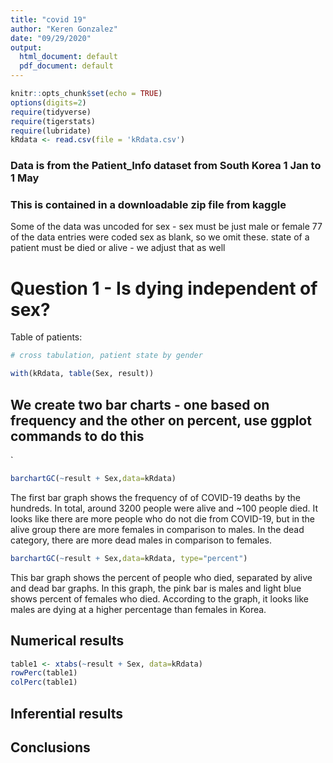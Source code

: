 ```yaml
---
title: "covid 19"
author: "Keren Gonzalez"
date: "09/29/2020"
output:
  html_document: default
  pdf_document: default
---
```


```r
knitr::opts_chunk$set(echo = TRUE)
options(digits=2)
require(tidyverse)
require(tigerstats)
require(lubridate)
kRdata <- read.csv(file = 'kRdata.csv')
```
### Data is from the Patient_Info dataset from South Korea 1 Jan to 1 May 
### This is contained in a downloadable zip file from kaggle

Some of the data was uncoded for sex - sex must be just male or female
77 of the data entries were coded sex  as blank, so we omit these.
state of a patient must be died or alive - we adjust that as well   
  
# Question 1 - Is dying independent of sex?




Table of patients:
```r

# cross tabulation, patient state by gender

with(kRdata, table(Sex, result))

```

## We create two bar charts - one based on frequency and the other on percent, use ggplot commands to do this

`
```r
barchartGC(~result + Sex,data=kRdata)
```

The first bar graph shows the frequency of of COVID-19 deaths by the hundreds. In total, around 3200 people were alive and ~100 people died.  It looks like there are more people who do not die from COVID-19, but in the alive group there are more females in comparison to males. In the dead category, there are more dead males in comparison to females.

```r
barchartGC(~result + Sex,data=kRdata, type="percent")

```
  

This bar graph shows the percent of people who died, separated by alive and dead bar graphs. In this graph, the pink bar is males and light blue shows percent of females who died. According to the graph, it looks like males are dying at a higher percentage than females in Korea.



  
## Numerical results
```r
table1 <- xtabs(~result + Sex, data=kRdata)
rowPerc(table1)
colPerc(table1)
```


## Inferential results 




## Conclusions

